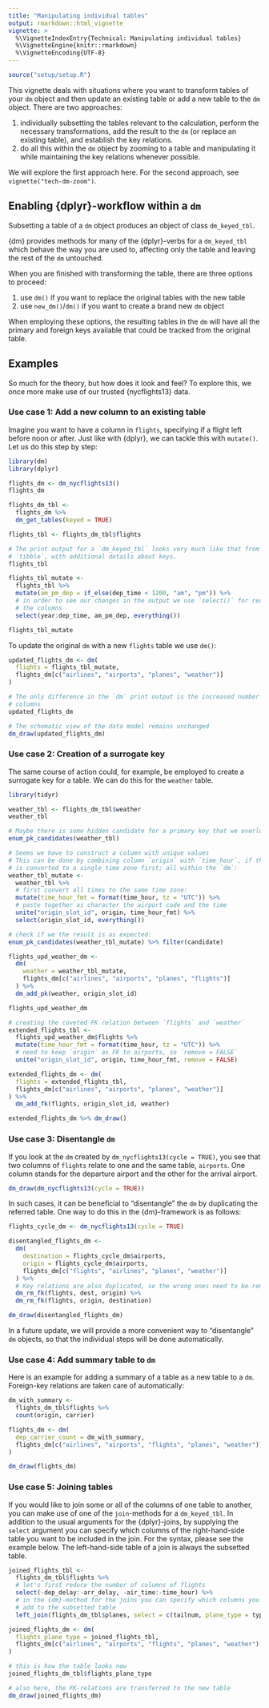 ```yaml
---
title: "Manipulating individual tables"
output: rmarkdown::html_vignette
vignette: >
  %\VignetteIndexEntry{Technical: Manipulating individual tables}
  %\VignetteEngine{knitr::rmarkdown}
  %\VignetteEncoding{UTF-8}
---
```


``````r
source("setup/setup.R")
``````

This vignette deals with situations where you want to transform tables of your `dm` object and then update an existing table or add a new table to the `dm` object.
There are two approaches:

1. individually subsetting the tables relevant to the calculation, perform the necessary transformations, add the result to the `dm` (or replace an existing table), and establish the key relations.
1. do all this within the `dm` object by zooming to a table and manipulating it while maintaining the key relations whenever possible.

We will explore the first approach here. For the second approach, see `vignette("tech-dm-zoom")`.

## Enabling {dplyr}-workflow within a `dm`

Subsetting a table of a `dm` object produces an object of class `dm_keyed_tbl`.

{dm} provides methods for many of the {dplyr}-verbs for a `dm_keyed_tbl` which behave the way you are used to, affecting only the table and leaving the rest of the `dm` untouched.

When you are finished with transforming the table, there are three options to proceed:

1. use `dm()` if you want to replace the original tables with the new table
1. use `new_dm()`/`dm()` if you want to create a brand new `dm` object 

When employing these options, the resulting tables in the `dm` will have all the primary and foreign keys available that could be tracked from the original table.

## Examples

So much for the theory, but how does it look and feel?
To explore this, we once more make use of our trusted {nycflights13} data.

### Use case 1: Add a new column to an existing table

Imagine you want to have a column in `flights`, specifying if a flight left before noon or after.
Just like with {dplyr}, we can tackle this with `mutate()`.
Let us do this step by step:

```r
library(dm)
library(dplyr)

flights_dm <- dm_nycflights13()
flights_dm

flights_dm_tbl <-
  flights_dm %>% 
  dm_get_tables(keyed = TRUE)

flights_tbl <- flights_dm_tbl$flights

# The print output for a `dm_keyed_tbl` looks very much like that from a normal
# `tibble`, with additional details about keys.
flights_tbl

flights_tbl_mutate <-
  flights_tbl %>%
  mutate(am_pm_dep = if_else(dep_time < 1200, "am", "pm")) %>%
  # in order to see our changes in the output we use `select()` for reordering
  # the columns
  select(year:dep_time, am_pm_dep, everything())

flights_tbl_mutate
```

To update the original `dm` with a new `flights` table we use `dm()`:

```r
updated_flights_dm <- dm(
  flights = flights_tbl_mutate,
  flights_dm[c("airlines", "airports", "planes", "weather")]
)

# The only difference in the `dm` print output is the increased number of
# columns
updated_flights_dm

# The schematic view of the data model remains unchanged
dm_draw(updated_flights_dm)
```

### Use case 2: Creation of a surrogate key

The same course of action could, for example, be employed to create a surrogate key for a table.
We can do this for the `weather` table.

```r
library(tidyr)

weather_tbl <- flights_dm_tbl$weather
weather_tbl

# Maybe there is some hidden candidate for a primary key that we overlooked
enum_pk_candidates(weather_tbl)

# Seems we have to construct a column with unique values
# This can be done by combining column `origin` with `time_hour`, if the latter
# is converted to a single time zone first; all within the `dm`:
weather_tbl_mutate <-
  weather_tbl %>%
  # first convert all times to the same time zone:
  mutate(time_hour_fmt = format(time_hour, tz = "UTC")) %>%
  # paste together as character the airport code and the time
  unite("origin_slot_id", origin, time_hour_fmt) %>%
  select(origin_slot_id, everything())

# check if we the result is as expected:
enum_pk_candidates(weather_tbl_mutate) %>% filter(candidate)

flights_upd_weather_dm <-
  dm(
    weather = weather_tbl_mutate,
    flights_dm[c("airlines", "airports", "planes", "flights")]
  ) %>%
  dm_add_pk(weather, origin_slot_id)

flights_upd_weather_dm

# creating the coveted FK relation between `flights` and `weather`
extended_flights_tbl <-
  flights_upd_weather_dm$flights %>%
  mutate(time_hour_fmt = format(time_hour, tz = "UTC")) %>%
  # need to keep `origin` as FK to airports, so `remove = FALSE`
  unite("origin_slot_id", origin, time_hour_fmt, remove = FALSE)

extended_flights_dm <- dm(
  flights = extended_flights_tbl,
  flights_dm[c("airlines", "airports", "planes", "weather")]
) %>%
  dm_add_fk(flights, origin_slot_id, weather)

extended_flights_dm %>% dm_draw()
```

### Use case 3: Disentangle `dm`

If you look at the `dm` created by `dm_nycflights13(cycle = TRUE)`, you see that two columns of `flights` relate to one and the same table, `airports`.
One column stands for the departure airport and the other for the arrival airport.

```r
dm_draw(dm_nycflights13(cycle = TRUE))
```

In such cases, it can be beneficial to "disentangle" the `dm` by duplicating the referred table.
One way to do this in the {dm}-framework is as follows:

```r
flights_cycle_dm <- dm_nycflights13(cycle = TRUE)

disentangled_flights_dm <-
  dm(
    destination = flights_cycle_dm$airports,
    origin = flights_cycle_dm$airports,
    flights_dm[c("flights", "airlines", "planes", "weather")]
  ) %>%
  # Key relations are also duplicated, so the wrong ones need to be removed
  dm_rm_fk(flights, dest, origin) %>%
  dm_rm_fk(flights, origin, destination)

dm_draw(disentangled_flights_dm)
```

In a future update, we will provide a more convenient way to "disentangle" `dm` objects, so that the individual steps will be done automatically.

### Use case 4: Add summary table to `dm`

Here is an example for adding a summary of a table as a new table to a `dm`. Foreign-key relations are taken care of automatically:

```r
dm_with_summary <-
  flights_dm_tbl$flights %>%
  count(origin, carrier) 

flights_dm <- dm(
  dep_carrier_count = dm_with_summary,
  flights_dm[c("airlines", "airports", "flights", "planes", "weather")]
)

dm_draw(flights_dm)
```

### Use case 5: Joining tables

If you would like to join some or all of the columns of one table to another, you can make use of one of the `join`-methods for a `dm_keyed_tbl`.
In addition to the usual arguments for the {dplyr}-joins, by supplying the `select` argument you can specify which columns of the right-hand-side table you want to be included in the join.
For the syntax, please see the example below.
The left-hand-side table of a join is always the subsetted table.

```r
joined_flights_tbl <-
  flights_dm_tbl$flights %>%
  # let's first reduce the number of columns of flights
  select(-dep_delay:-arr_delay, -air_time:-time_hour) %>%
  # in the {dm}-method for the joins you can specify which columns you want to
  # add to the subsetted table
  left_join(flights_dm_tbl$planes, select = c(tailnum, plane_type = type)) 

joined_flights_dm <- dm(
  flights_plane_type = joined_flights_tbl,
  flights_dm[c("airlines", "airports", "flights", "planes", "weather")]
)

# this is how the table looks now
joined_flights_dm_tbl$flights_plane_type

# also here, the FK-relations are transferred to the new table
dm_draw(joined_flights_dm)
```

